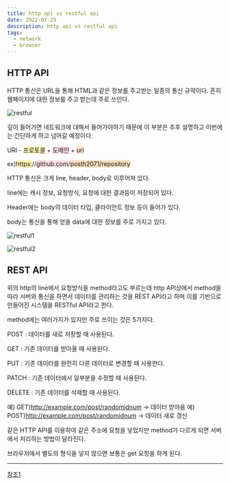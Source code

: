 ```yaml
---
title: http api vs restful api
date: 2022-07-29
description: http api vs restful api
tags:
  - network
  - browser
---
```


## HTTP API

HTTP 통신은 URL을 통해 HTML과 같은 정보를 주고받는 일종의 통신 규약이다. 흔히 웹페이지에 대한 정보를 주고 받는데 주로 쓰인다.

![restful](./restful.png)


깊이 들어가면 네트워크에 대해서 들어가야하기 때문에 이 부분은 추후 설명하고 이번에는 간단하게 하고 넘어갈 예정이다.

URI - <span style='background-color:#fff5b1 '>프로토콜</span> + <span style='background-color:#ffdce0 '>도메인</span> + <span style=' background-color:#F7DDBE'>uri</span> 

ex)<span style='background-color:#fff5b1 '>https:</span>//<span style='background-color:#ffdce0 '>github.com</span>/<span style=' background-color:#F7DDBE'>posth2071/repository</span> 

HTTP 통신은 크게 line, header, body로 이루어져 있다. 

line에는 캐시 정보, 요청방식, 요청에 대한 결과등이 저장되어 있다.

Header에는 body의 데이터 타입, 클라이언트 정보 등이 들어가 있다.

body는 통신을 통해 얻을 data에 대한 정보를 주로 가지고 있다.

![restful1](./restful1.png)

![restful2](./restful2.png)


## REST API

위의 http의 line에서 요청방식을 method라고도 부르는데
http API상에서 method을 따라 서버와 통신을 하면서 데이터를 관리하는 것을
REST API라고 하며
이를 기반으로 만들어진 시스템을 RESTful API라고 한다.

method에는 여러가지가 있지만 주로 쓰이는 것은 5가지다.

POST : 데이터를 새로 저장할 때 사용된다.

GET : 기존 데이터를 받아올 때 사용된다.

PUT : 기존 데이터를 완전히 다른 데이터로 변경할 때 사용한다.

PATCH : 기존 데이터에서 일부분을 수정할 때 사용된다.

DELETE : 기존 데이터를 삭제할 때 사용된다.

예) GET)http://example.com/post/randomidnum -> 데이터 받아옴
예) POST)http://example.com/post/randomidnum -> 데이터 새로 갱신

같은 HTTP API를 이용하여 같은 주소에 요청을 넣었지만 method가 다르게 되면 서버에서 처리하는 방법이 달라진다.

브라우저에서 별도의 형식을 넣지 않으면 보통은 get 요청을 하게 된다.

---

[참조1](https://jaejong.tistory.com/40)
